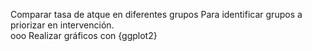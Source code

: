 Comparar tasa de atque en diferentes grupos 
Para identificar grupos a priorizar en intervención.  
ooo
Realizar gráficos con {ggplot2}
